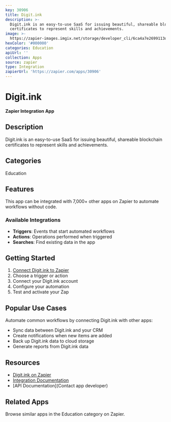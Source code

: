 ```yaml
---
key: 30906
title: Digit.ink
description: >-
  Digit.ink is an easy-to-use SaaS for issuing beautiful, shareable blockchain
  certificates to represent skills and achievements.
image: >-
  https://zapier-images.imgix.net/storage/developer_cli/6ca4a7e2699113d69d0ef93f0b1bf991.png?auto=format%2Ccompress&ixlib=python-3.0.0&q=50
hexColor: '#000000'
categories: Education
apiUrl: ''
collection: Apps
source: zapier
type: Integration
zapierUrl: 'https://zapier.com/apps/30906'
---
```

# Digit.ink

**Zapier Integration App**

## Description

Digit.ink is an easy-to-use SaaS for issuing beautiful, shareable blockchain certificates to represent skills and achievements.

## Categories

Education

## Features

This app can be integrated with 7,000+ other apps on Zapier to automate workflows without code.

### Available Integrations

- **Triggers**: Events that start automated workflows
- **Actions**: Operations performed when triggered
- **Searches**: Find existing data in the app

## Getting Started

1. [Connect Digit.ink to Zapier](https://zapier.com/apps/30906)
2. Choose a trigger or action
3. Connect your Digit.ink account
4. Configure your automation
5. Test and activate your Zap

## Popular Use Cases

Automate common workflows by connecting Digit.ink with other apps:

- Sync data between Digit.ink and your CRM
- Create notifications when new items are added
- Back up Digit.ink data to cloud storage
- Generate reports from Digit.ink data

## Resources

- [Digit.ink on Zapier](https://zapier.com/apps/30906)
- [Integration Documentation](https://zapier.com/apps/30906/integrations)
- [API Documentation](Contact app developer)

## Related Apps

Browse similar apps in the Education category on Zapier.
